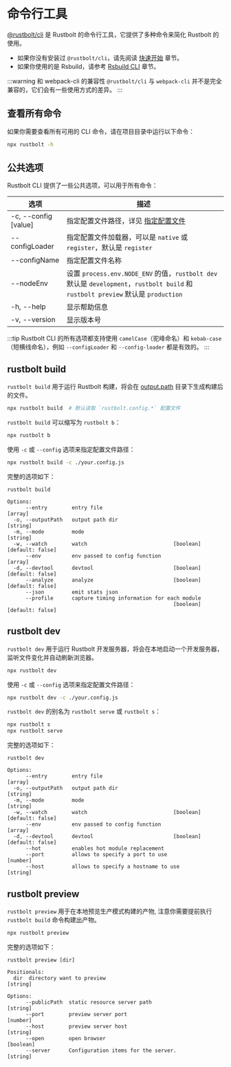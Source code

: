 # 命令行工具

[@rustbolt/cli](https://npmjs.com/package/@rustbolt/cli) 是 Rustbolt 的命令行工具，它提供了多种命令来简化 Rustbolt 的使用。

- 如果你没有安装过 `@rustbolt/cli`，请先阅读 [快速开始](/guide/start/quick-start) 章节。
- 如果你使用的是 Rsbuild，请参考 [Rsbuild CLI](https://rsbuild.dev/zh/guide/basic/cli) 章节。

:::warning 和 webpack-cli 的兼容性
`@rustbolt/cli` 与 `webpack-cli` 并不是完全兼容的，它们会有一些使用方式的差异。
:::

## 查看所有命令

如果你需要查看所有可用的 CLI 命令，请在项目目录中运行以下命令：

```bash
npx rustbolt -h
```

## 公共选项

Rustbolt CLI 提供了一些公共选项，可以用于所有命令：

| 选项                 | 描述                                                                                                                        |
| -------------------- | --------------------------------------------------------------------------------------------------------------------------- |
| -c, --config [value] | 指定配置文件路径，详见 [指定配置文件](/config/index#指定配置文件)                                                           |
| --configLoader       | 指定配置文件加载器，可以是 `native` 或 `register`，默认是 `register`                                                        |
| --configName         | 指定配置文件名称                                                                                                            |
| --nodeEnv            | 设置 `process.env.NODE_ENV` 的值，`rustbolt dev` 默认是 `development`，`rustbolt build` 和 `rustbolt preview` 默认是 `production` |
| -h, --help           | 显示帮助信息                                                                                                                |
| -v, --version        | 显示版本号                                                                                                                  |

:::tip
Rustbolt CLI 的所有选项都支持使用 `camelCase`（驼峰命名）和 `kebab-case`（短横线命名），例如 `--configLoader` 和 `--config-loader` 都是有效的。
:::

## rustbolt build

`rustbolt build` 用于运行 Rustbolt 构建，将会在 [output.path](/config/output#outputpath) 目录下生成构建后的文件。

```bash
npx rustbolt build  # 默认读取 `rustbolt.config.*` 配置文件
```

`rustbolt build` 可以缩写为 `rustbolt b`：

```bash
npx rustbolt b
```

使用 `-c` 或 `--config` 选项来指定配置文件路径：

```bash
npx rustbolt build -c ./your.config.js
```

完整的选项如下：

```
rustbolt build

Options:
      --entry        entry file                                          [array]
  -o, --outputPath   output path dir                                    [string]
  -m, --mode         mode                                               [string]
  -w, --watch        watch                            [boolean] [default: false]
      --env          env passed to config function                       [array]
  -d, --devtool      devtool                          [boolean] [default: false]
      --analyze      analyze                          [boolean] [default: false]
      --json         emit stats json
      --profile      capture timing information for each module
                                                      [boolean] [default: false]
```

## rustbolt dev

`rustbolt dev` 用于运行 Rustbolt 开发服务器，将会在本地启动一个开发服务器，监听文件变化并自动刷新浏览器。

```bash
npx rustbolt dev
```

使用 `-c` 或 `--config` 选项来指定配置文件路径：

```bash
npx rustbolt dev -c ./your.config.js
```

`rustbolt dev` 的别名为 `rustbolt serve` 或 `rustbolt s`：

```bash
npx rustbolt s
npx rustbolt serve
```

完整的选项如下：

```
rustbolt dev

Options:
      --entry        entry file                                          [array]
  -o, --outputPath   output path dir                                    [string]
  -m, --mode         mode                                               [string]
  -w, --watch        watch                            [boolean] [default: false]
      --env          env passed to config function                       [array]
  -d, --devtool      devtool                          [boolean] [default: false]
      --hot          enables hot module replacement
      --port         allows to specify a port to use                    [number]
      --host         allows to specify a hostname to use                [string]
```

## rustbolt preview

`rustbolt preview` 用于在本地预览生产模式构建的产物, 注意你需要提前执行 `rustbolt build` 命令构建出产物。

```bash
npx rustbolt preview
```

完整的选项如下：

```
rustbolt preview [dir]

Positionals:
  dir  directory want to preview                                        [string]

Options:
      --publicPath  static resource server path                         [string]
      --port        preview server port                                 [number]
      --host        preview server host                                 [string]
      --open        open browser                                       [boolean]
      --server      Configuration items for the server.                 [string]
```
